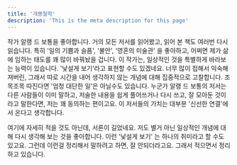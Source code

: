 ```yaml
---
title: '개똥철학'
description: 'This is the meta description for this page'
---
```


작가 알랭 드 보통을 좋아합니다. 거의 모든 저서를 읽어봤고, 읽어 본 책도 여러번 다시 읽습니다.
특히 '일의 기쁨과 슬픔', '불안', '영혼의 미술관' 을 좋아하고, 어쩌면 제가 삶에 임하는 태도를 꽤 많이 바꿔놨을 겁니다.
이 작가는, 일상적인 것을 특별하게 바라보는 능력이 있습니다. '낯설게 보기'라고 표현할 수도 있겠네요.
너무 많이 접해서 익숙해져버린, 그래서 따로 시간을 내어 생각하지 않는 개념에 대해 집중적으로 고찰합니다.
조목조목 따진다면 '엄청 대단한 일'은 아닐수도 있습니다.
누군가 알랭 드 보통의 저서는 다른 사람들이 이미 말하고, 저술한 내용을 쉽게 풀어쓰거나 다시 쓰고, 잘 모아둔 것이라고 말한다면,
저는 꽤 동의하는 편이고요.
이 저서들의 가치는 대부분 '신선한 연결'에서 온다고 생각합니다.

여기에 자세히 적을 것도 아닌데, 서론이 길었네요.
저도 별거 아닌 일상적인 개념에 대해 다시 생각해 보는 것을 좋아합니다.
이런 '낯설게 보기' 는 하나의 취미라고 할 수도 있고요.
그런데 이런걸 정리해서 말하려고 하면, 잘 안되더라고요.
그래서 적으면서 정리하고 있습니다.